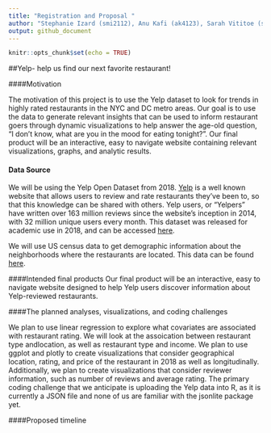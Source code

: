```yaml
---
title: "Registration and Proposal "
author: "Stephanie Izard (smi2112), Anu Kafi (ak4123), Sarah Vititoe (sev2125)"
output: github_document
---
```


```r
knitr::opts_chunk$set(echo = TRUE)
```

##Yelp- help us find our next favorite restaurant!

####Motivation

The motivation of this project is to use the Yelp dataset to look for trends in highly rated restaurants in the NYC and DC metro areas. Our goal is to use the data to generate relevant insights that can be used to inform restaurant goers through dynamic visualizations to help answer the age-old question, "I don't know, what are you in the mood for eating tonight?". Our final product will be an interactive, easy to navigate website containing relevant visualizations, graphs, and analytic results. 

#### Data Source
We will be using the Yelp Open Dataset from 2018. [Yelp](https://www.yelp.com/) is a well known website that allows users to review and rate restaurants they've been to, so that this knowledge can be shared with others. Yelp users, or "Yelpers" have written over 163 million reviews since the website's inception in 2014, with 32 million unique users every month. This dataset was released for academic use in 2018, and can be accessed [here](https://www.yelp.com/dataset).

We will use US census data to get demographic information about the neighborhoods where the restaurants are located. This data can be found [here](https://www.census.gov/data.html).

####Intended final products
Our final product will be an interactive, easy to navigate website designed to help Yelp users discover information about Yelp-reviewed restaurants.

####The planned analyses, visualizations, and coding challenges

We plan to use linear regression to explore what covariates are associated with restaurant rating. We will look at the assoication between restaurant type andlocation, as well as restaurant type and income. We plan to use ggplot and plotly to create visualizations that consider geographical location, rating, and price of the restaurant in 2018 as well as longitudinally. Additionally, we plan to create visualizations that consider reviewer information, such as number of reviews and average rating. The primary coding challenge that we anticipate is uploading the Yelp data into R, as it is currently a JSON file and none of us are familiar with the jsonlite package yet.

####Proposed timeline

